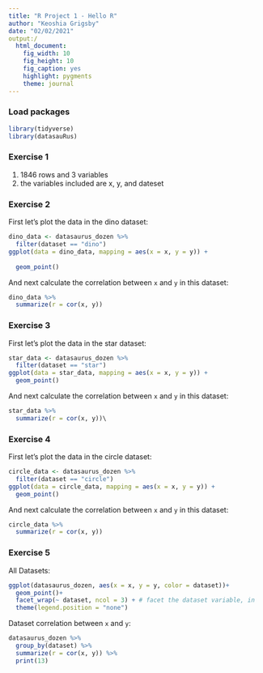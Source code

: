 ```yaml
---
title: "R Project 1 - Hello R"
author: "Keoshia Grigsby"
date: "02/02/2021"
output:/ 
  html_document: 
    fig_width: 10
    fig_height: 10
    fig_caption: yes
    highlight: pygments
    theme: journal
---
```


### Load packages

```r
library(tidyverse) 
library(datasauRus)
```


### Exercise 1

1. 1846 rows and 3 variables
2. the variables included are x, y, and dateset


### Exercise 2


First let's plot the data in the dino dataset:

```r
dino_data <- datasaurus_dozen %>%
  filter(dataset == "dino")
ggplot(data = dino_data, mapping = aes(x = x, y = y)) +
  
  geom_point()
```

And next calculate the correlation between `x` and `y` in this dataset:

```r
dino_data %>%
  summarize(r = cor(x, y))
```

### Exercise 3

First let's plot the data in the star dataset:

```r
star_data <- datasaurus_dozen %>%
  filter(dataset == "star")
ggplot(data = star_data, mapping = aes(x = x, y = y)) +
  geom_point()

```

And next calculate the correlation between `x` and `y` in this dataset:
 
```r
star_data %>%
  summarize(r = cor(x, y))\
```

### Exercise 4

First let's plot the data in the circle dataset:

```r
circle_data <- datasaurus_dozen %>%
  filter(dataset == "circle")
ggplot(data = circle_data, mapping = aes(x = x, y = y)) +
  geom_point()

```

And next calculate the correlation between `x` and `y` in this dataset:
 
```r
circle_data %>%
  summarize(r = cor(x, y))

```
### Exercise 5
All Datasets:
``` r
ggplot(datasaurus_dozen, aes(x = x, y = y, color = dataset))+
  geom_point()+
  facet_wrap(~ dataset, ncol = 3) + # facet the dataset variable, in   3 cols
  theme(legend.position = "none")
```

Dataset correlation between `x` and `y`:
```r

datasaurus_dozen %>%
  group_by(dataset) %>%
  summarize(r = cor(x, y)) %>%
  print(13)

```